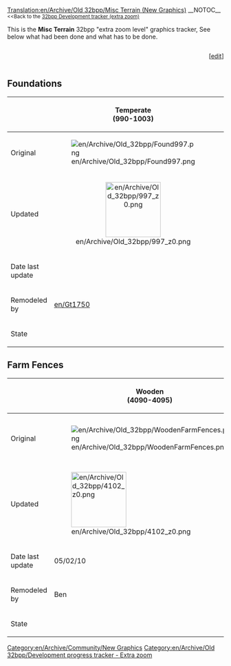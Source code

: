 [[Translation:en/Archive/Old 32bpp/Misc Terrain (New Graphics)]]
__NOTOC__
<small><<Back to the [[en/Archive/Old 32bpp/32bpp graphics development tracker (extra zoom)|32bpp Development tracker (extra zoom)]]</small>

This is the '''Misc Terrain''' 32bpp "extra zoom level" graphics tracker, See below what had been done and what has to be done.<br> 


<!-- please update the Progress bar after editing here: 
http://wiki.openttd.org/?title=Template:Progress_bar_32bpp_tracker&action=edit 
-->
<div><div style="display: table-cell; width:100%">{{en/Archive/Old 32bpp/Progress bar 32bpp tracker|misc terrain}}</div><div style="display: table-cell">[<span class="plainlinks">[http://wiki.openttd.org/?title=Template:Progress_bar_32bpp_tracker&action=edit edit]</span>]</div></div>


{{en/Archive/Old 32bpp/Tracker sprite key}}

<onlyinclude>
==Foundations==
{| border=1 style="background:#e7ebff;"
!
!width=128| Temperate <br /> (990-1003)
!width=128| Arctic    <br /> (328-341 ar)
!width=128| Tropical  <br /> (517-530 tr)
!width=128| Toyland   <br /> (543-556 to)
|-
!Original
|[[File:en/Archive/Old 32bpp/Found997.png]]
|[[File:en/Archive/Old 32bpp/Found c 335.png]]
|[[File:en/Archive/Old 32bpp/Found h 524.png]]
|[[File:en/Archive/Old 32bpp/Found t 550.png]]
|-
!Updated
|align="center"|[[File:en/Archive/Old 32bpp/997 z0.png|128px]]
|
|align="center"|[[File:en/Archive/Old 32bpp/524 z0.png|128px]]
|
|-
!Date last update
|
|
|
|
|-
!Remodeled by
|[[en/Gt1750]]
|
|
|
|-
!State
| {{en/Archive/Old 32bpp/Tracker sprite status|z0 = done      |z1 = wip       |z2 = wip  }}
| {{en/Archive/Old 32bpp/Tracker sprite status|z0 = wip       |z1 = wip       |z2 = wip  }}
| {{en/Archive/Old 32bpp/Tracker sprite status|z0 = done      |z1 = wip       |z2 = wip  }}
| {{en/Archive/Old 32bpp/Tracker sprite status|z0 = unclaimed |z1 = unclaimed |z2 = unclaimed}}
|}

==Farm Fences==
{| border=1 style="background:#e7ebff;"
!
!width=128| Wooden   <br /> (4090-4095) 
!width=128| Hedge/Wooden <br /> (4096-4101)
!width=128| Hedge #1 <br /> (4102-4107)
!width=128| Hedge #2 <br /> (4108-4113)
!width=128| Hedge #3 <br /> (4114-4119)
!width=128| Stone    <br /> (4120-4125)
|-
!Original
|[[File:en/Archive/Old 32bpp/WoodenFarmFences.png]]
|[[File:en/Archive/Old 32bpp/Hedge-WoodenFarmFences.png]]
|[[File:en/Archive/Old 32bpp/Hedge1FarmFences.png]]
|[[File:en/Archive/Old 32bpp/Hedge2FarmFences.png]]
|[[File:en/Archive/Old 32bpp/Hedge3FarmFences.png]]
|[[File:en/Archive/Old 32bpp/StoneFarmFences.png]]
|-
!Updated
|[[File:en/Archive/Old 32bpp/4102 z0.png|128px]]
|
|[[File:en/Archive/Old 32bpp/4090 z0.png|128px]]
|
|
|
|-
!Date last update
|05/02/10
|10/01/08
|05/02/10
|10/01/08
|10/01/08
|10/01/08
|-
!Remodeled by
|Ben
|DaLuke
|Ben
|DaLuke
|DaLuke
|DaLuke
|-
!State
| {{en/Archive/Old 32bpp/Tracker sprite status|z0 = wip       |z1 = wip       |z2 = wip  }}
| {{en/Archive/Old 32bpp/Tracker sprite status|z0 = done      |z1 = wip       |z2 = wip  }}
| {{en/Archive/Old 32bpp/Tracker sprite status|z0 = wip       |z1 = wip       |z2 = wip  }}
| {{en/Archive/Old 32bpp/Tracker sprite status|z0 = wip       |z1 = wip       |z2 = wip  }}
| {{en/Archive/Old 32bpp/Tracker sprite status|z0 = wip       |z1 = wip       |z2 = wip  }}
| {{en/Archive/Old 32bpp/Tracker sprite status|z0 = wip       |z1 = wip       |z2 = wip  }}
|}</onlyinclude>


{{en/Archive/Old 32bpp/Navbox Graphics Development}}

[[Category:en/Archive/Community/New Graphics]][[Category:en/Archive/Old 32bpp/Development progress tracker - Extra zoom]]